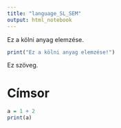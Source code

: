 ```yaml
---
title: "language_SL_SEM"
output: html_notebook
---
```


Ez a kölni anyag elemzése.

```r
print("Ez a kölni anyag elemzése!")
```

Ez szöveg.

# Címsor

```r
a = 1 + 2
print(a)
```